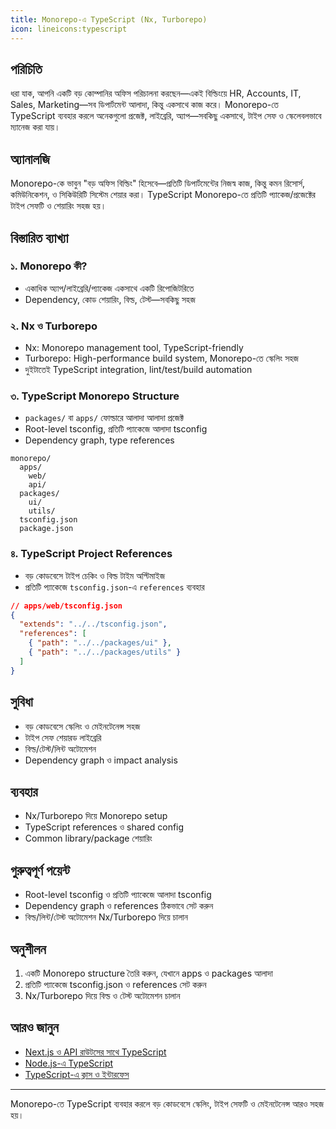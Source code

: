 ```yaml
---
title: Monorepo-এ TypeScript (Nx, Turborepo)
icon: lineicons:typescript
---
```


## পরিচিতি

ধরা যাক, আপনি একটি বড় কোম্পানির অফিস পরিচালনা করছেন—একই বিল্ডিংয়ে HR, Accounts, IT, Sales, Marketing—সব ডিপার্টমেন্ট আলাদা, কিন্তু একসাথে কাজ করে। Monorepo-তে TypeScript ব্যবহার করলে অনেকগুলো প্রজেক্ট, লাইব্রেরি, অ্যাপ—সবকিছু একসাথে, টাইপ সেফ ও স্কেলেবলভাবে ম্যানেজ করা যায়।

## অ্যানালজি

Monorepo-কে ভাবুন "বড় অফিস বিল্ডিং" হিসেবে—প্রতিটি ডিপার্টমেন্টের নিজস্ব কাজ, কিন্তু কমন রিসোর্স, কমিউনিকেশন, ও সিকিউরিটি সিস্টেম শেয়ার করা। TypeScript Monorepo-তে প্রতিটি প্যাকেজ/প্রজেক্টের টাইপ সেফটি ও শেয়ারিং সহজ হয়।

## বিস্তারিত ব্যাখ্যা

### ১. Monorepo কী?
- একাধিক অ্যাপ/লাইব্রেরি/প্যাকেজ একসাথে একটি রিপোজিটরিতে
- Dependency, কোড শেয়ারিং, বিল্ড, টেস্ট—সবকিছু সহজ

### ২. Nx ও Turborepo
- Nx: Monorepo management tool, TypeScript-friendly
- Turborepo: High-performance build system, Monorepo-তে স্কেলিং সহজ
- দুইটাতেই TypeScript integration, lint/test/build automation

### ৩. TypeScript Monorepo Structure
- `packages/` বা `apps/` ফোল্ডারে আলাদা আলাদা প্রজেক্ট
- Root-level tsconfig, প্রতিটি প্যাকেজে আলাদা tsconfig
- Dependency graph, type references

```text
monorepo/
  apps/
    web/
    api/
  packages/
    ui/
    utils/
  tsconfig.json
  package.json
```

### ৪. TypeScript Project References
- বড় কোডবেসে টাইপ চেকিং ও বিল্ড টাইম অপ্টিমাইজ
- প্রতিটি প্যাকেজে `tsconfig.json`-এ `references` ব্যবহার

```json
// apps/web/tsconfig.json
{
  "extends": "../../tsconfig.json",
  "references": [
    { "path": "../../packages/ui" },
    { "path": "../../packages/utils" }
  ]
}
```

## সুবিধা

- বড় কোডবেসে স্কেলিং ও মেইনটেনেন্স সহজ
- টাইপ সেফ শেয়ারড লাইব্রেরি
- বিল্ড/টেস্ট/লিন্ট অটোমেশন
- Dependency graph ও impact analysis

## ব্যবহার

- Nx/Turborepo দিয়ে Monorepo setup
- TypeScript references ও shared config
- Common library/package শেয়ারিং

## গুরুত্বপূর্ণ পয়েন্ট

- Root-level tsconfig ও প্রতিটি প্যাকেজে আলাদা tsconfig
- Dependency graph ও references ঠিকভাবে সেট করুন
- বিল্ড/লিন্ট/টেস্ট অটোমেশন Nx/Turborepo দিয়ে চালান

## অনুশীলন

1. একটি Monorepo structure তৈরি করুন, যেখানে apps ও packages আলাদা
2. প্রতিটি প্যাকেজে tsconfig.json ও references সেট করুন
3. Nx/Turborepo দিয়ে বিল্ড ও টেস্ট অটোমেশন চালান

## আরও জানুন
- [Next.js ও API রাউটসের সাথে TypeScript](/typescript/next)
- [Node.js-এ TypeScript](/typescript/node)
- [TypeScript-এ ক্লাস ও ইন্টারফেস](/typescript/classes)

---

Monorepo-তে TypeScript ব্যবহার করলে বড় কোডবেসে স্কেলিং, টাইপ সেফটি ও মেইনটেনেন্স আরও সহজ হয়।
